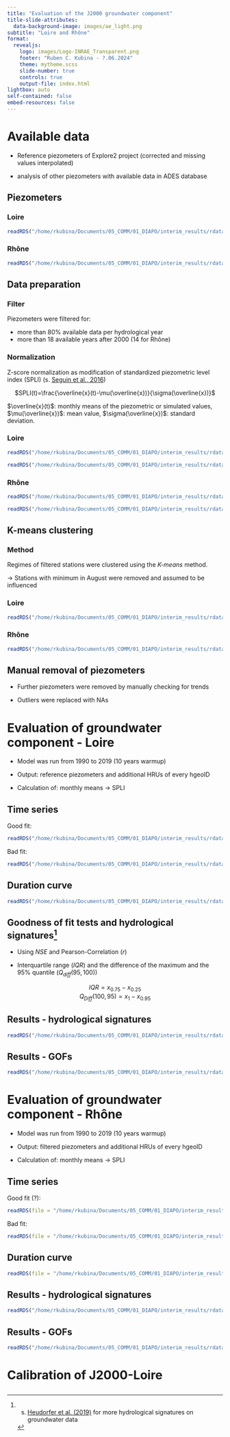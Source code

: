 ```yaml
---
title: "Evaluation of the J2000 groundwater component"
title-slide-attributes:
  data-background-image: images/ae_light.png
subtitle: "Loire and Rhône"
format: 
  revealjs:
    logo: images/Logo-INRAE_Transparent.png
    footer: "Ruben C. Kubina - ?.06.2024"
    theme: mytheme.scss
    slide-number: true
    controls: true
    output-file: index.html
lightbox: auto
self-contained: false
embed-resources: false
---
```


# Available data {background-image="images/ae_light.png"}

-   Reference piezometers of Explore2 project (corrected and missing values interpolated)

-   analysis of other piezometers with available data in ADES database

## Piezometers

::: panel-tabset
### Loire

```r
readRDS("/home/rkubina/Documents/05_COMM/01_DIAPO/interim_results/rdata/mapLoire.RDS")
```

### Rhône

```r
readRDS("/home/rkubina/Documents/05_COMM/01_DIAPO/interim_results/rdata/mapRhone.RDS")
```
:::

## Data preparation {.scrollable}

::: panel-tabset
### Filter

Piezometers were filtered for:

-   more than 80% available data per hydrological year
-   more than 18 available years after 2000 (14 for Rhône)

### Normalization

Z-score normalization as modification of standardized piezometric level index (SPLI) (s. [Seguin et al., 2016](http://infoterre.brgm.fr/rapports/RP-67251-FR.pdf))

<center>$SPLI(t)=\frac{\overline{x}(t)-\mu(\overline{x})}{\sigma(\overline{x})}$</center>

::: {.callout-tip appearance="simple"}
$\overline{x}(t)$: monthly means of the piezometric or simulated values, $\mu(\overline{x})$: mean value, $\sigma(\overline{x})$: standard deviation.
:::

### Loire

```r
readRDS("/home/rkubina/Documents/05_COMM/01_DIAPO/interim_results/rdata/dataAvail_Loire.RDS")
```

```r
readRDS("/home/rkubina/Documents/05_COMM/01_DIAPO/interim_results/rdata/dataAvail_filt_Loire.RDS")
```

### Rhône

```r
readRDS("/home/rkubina/Documents/05_COMM/01_DIAPO/interim_results/rdata/dataAvail_Rhone.RDS")
```

```r
readRDS("/home/rkubina/Documents/05_COMM/01_DIAPO/interim_results/rdata/dataAvail_filt_Rhone.RDS")
```
:::

## K-means clustering

::: panel-tabset
### Method

Regimes of filtered stations were clustered using the *K-means* method.

$\rightarrow$ Stations with minimum in August were removed and assumed to be influenced

### Loire

```r
readRDS("/home/rkubina/Documents/05_COMM/01_DIAPO/interim_results/rdata/clustRegime_Loire.RDS")
```

### Rhône

```r
readRDS("/home/rkubina/Documents/05_COMM/01_DIAPO/interim_results/rdata/clustRegime_Rhone.RDS")
```
:::

## Manual removal of piezometers

-   Further piezometers were removed by manually checking for trends

-   Outliers were replaced with NAs

# Evaluation of groundwater component - Loire {background-image="images/ae_light.png"}

-   Model was run from 1990 to 2019 (10 years warmup)

-   Output: reference piezometers and additional HRUs of every hgeoID

-   Calculation of: monthly means $\rightarrow$ SPLI

## Time series {.scrollable}
Good fit:
```r
readRDS("/home/rkubina/Documents/05_COMM/01_DIAPO/interim_results/rdata/goodFit_Loire.RDS")
```

Bad fit:
```r
readRDS("/home/rkubina/Documents/05_COMM/01_DIAPO/interim_results/rdata/badFit_Loire.RDS")
```

## Duration curve

```r
readRDS("/home/rkubina/Documents/05_COMM/01_DIAPO/interim_results/rdata/dur_badFit_Loire.RDS")
```

## Goodness of fit tests and hydrological signatures[^1]

  - Using $NSE$ and Pearson-Correlation ($r$)
  
  - Interquartile range ($IQR$) and the difference of the maximum and the 95% quantile ($Q_{diff}(95,100)$)
  
  <center> $IQR = x_{0.75} - x_{0.25}$ </center>
  
  <center> $Q_{Diff}(100,95) = x_{1} - x_{0.95}$ </center>

[^1]: s. [Heudorfer et al. (2019)](https://doi.org/10.1029/2018WR024418) for more hydrological signatures on groundwater data

## Results - hydrological signatures
```r
readRDS("/home/rkubina/Documents/05_COMM/01_DIAPO/interim_results/rdata/initHydrS_Loire.RDS")
``` 

## Results - GOFs
```r
readRDS("/home/rkubina/Documents/05_COMM/01_DIAPO/interim_results/rdata/initGofs_Loire.RDS")
```


# Evaluation of groundwater component - Rhône {background-image="images/ae_light.png"}

-   Model was run from 1990 to 2019 (10 years warmup)

-   Output: filtered piezometers and additional HRUs of every hgeoID

-   Calculation of: monthly means $\rightarrow$ SPLI

## Time series {.scrollable}
Good fit (?):
```r
readRDS(file = "/home/rkubina/Documents/05_COMM/01_DIAPO/interim_results/rdata/goodFit_Rhone.RDS")
```

Bad fit:
```r
readRDS(file = "/home/rkubina/Documents/05_COMM/01_DIAPO/interim_results/rdata/badFit_Rhone.RDS")
```

## Duration curve

```r
readRDS(file = "/home/rkubina/Documents/05_COMM/01_DIAPO/interim_results/rdata/dur_badFit_Rhone.RDS")
```

## Results - hydrological signatures
```r
readRDS("/home/rkubina/Documents/05_COMM/01_DIAPO/interim_results/rdata/initHydrS_Rhone.RDS")
``` 

## Results - GOFs
```r
readRDS("/home/rkubina/Documents/05_COMM/01_DIAPO/interim_results/rdata/initGofs_Rhone.RDS")
```


# Calibration of J2000-Loire {background-image="images/ae_light.png"}

## 

